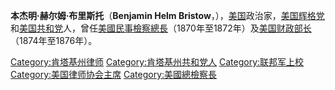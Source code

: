 {{NoteTA
|G1=PP
}}
{{Infobox Officeholder
| name = 本杰明·布里斯托<br/>Benjamin Helm Bristow
| image = Benjamin Helm Bristow, Brady-Handy bw photo portrait, ca 1870-1880.jpg
| image_width = 200px
| order = 30
| title = [[美国财政部长|美国财政部长]]
| term_start = 1874年6月4口
| term_end = 1876年6月20日
| president = [[尤利塞斯·S·格兰特|尤利塞斯·S·格兰特]]
| predecessor = [[威廉·亚当斯·理查森|威廉·亚当斯·理查森]]
| successor = [[洛特·M·莫里尔|洛特·M·莫里尔]]
| birth_date = {{birth date|1832|6|20|mf=y}}
| birth_place = [[肯塔基州|肯塔基州]][[埃尔克顿_(肯塔基州)|埃尔克顿]]
| death_date = {{death date and age|1896|6|22|1832|6|20}}
| death_place = [[纽约州|纽约州]][[纽约_(纽约州)|纽约]]
| party = [[美国辉格党|美国辉格党]]、[[美国共和党|美国共和党]]
| spouse = 
| alma_mater = [[华盛顿与杰斐逊学院|华盛顿与杰斐逊学院]]
| profession = 
| branch = [[美国陆军|美国陆军]]
| rank = [[上校|上校]]
| battles = [[美国内战|美国内战]]
| title2 = [[美國民事檢察總長|美國民事檢察總長]]
| order2 = 1
| term_start2 = 1870年10月1日
| term_end2 = 1872年11月12日
| predecessor2 = 職位設立
| successor2 = [[Samuel_F._Phillips|Samuel F. Phillips]]
| president2 = [[尤利塞斯·S·格兰特|尤利塞斯·S·格兰特]]
}}
'''本杰明·赫尔姆·布里斯托'''（'''Benjamin Helm Bristow'''，{{bd|1832年|6月20日|1896年|6月22日|catIdx=Bristow, Benjamin}}），[[美国|美国]]政治家，[[美国辉格党|美国辉格党]]和[[美国共和党|美国共和党]]人，曾任[[美國民事檢察總長|美國民事檢察總長]]（1870年至1872年）及[[美国财政部长|美国财政部长]]（1874年至1876年）。

{{S-start}}
{{S-legal}}
{{s-new|reason=}}
{{s-ttl|title=[[美國民事檢察總長|美國民事檢察總長]]|years=1870–1872}}
{{s-aft|after=[[Samuel_F._Phillips|Samuel F. Phillips]]}}
{{S-off}}

{{start box}}
{{succession box|[[威廉·亚当斯·理查森|威廉·亚当斯·理查森]]|[[洛特·M·莫里尔|洛特·M·莫里尔]]|[[美国财政部长|美国财政部长]]|1874年 - 1876年}}
{{end box}}

{{Authority control}}
{{DEFAULTSORT:Bristow, Benjamin}}

{{美国财政部长}}
{{Ulysses S. Grant cabinet}}

[[Category:肯塔基州律师|Category:肯塔基州律师]]
[[Category:肯塔基州共和党人|Category:肯塔基州共和党人]]
[[Category:联邦军上校|Category:联邦军上校]]
[[Category:美国律师协会主席|Category:美国律师协会主席]]
[[Category:美國總檢察長|Category:美國總檢察長]]
